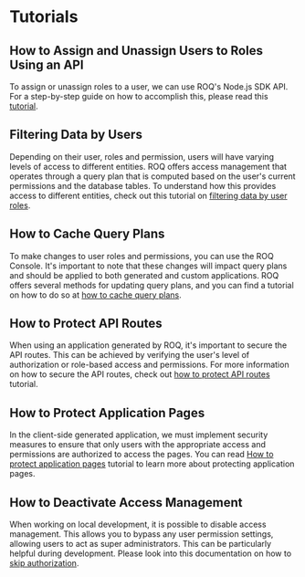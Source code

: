
# Tutorials

## How to Assign and Unassign Users to Roles Using an API

To assign or unassign roles to a user, we can use ROQ's Node.js SDK API. For a step-by-step guide on how to accomplish this, please read this [tutorial](/access-management/tutorials/user-roles-assignment).

## Filtering Data by Users

Depending on their user, roles and permission, users will have varying levels of access to different entities. ROQ offers access management that operates through a query plan that is computed based on the user's current permissions and the database tables. To understand how this provides access to different entities, check out this tutorial on [filtering data by user roles](/access-management/tutorials/filtering-data-by-users).

## How to Cache Query Plans

To make changes to user roles and permissions, you can use the ROQ Console. It's important to note that these changes will impact query plans and should be applied to both generated and custom applications. ROQ offers several methods for updating query plans, and you can find a tutorial on how to do so at [how to cache query plans](/access-management/tutorials/cache-query-plans).

## How to Protect API Routes

When using an application generated by ROQ, it's important to secure the API routes. This can be achieved by verifying the user's level of authorization or role-based access and permissions. For more information on how to secure the API routes, check out [how to protect API routes](/access-management/tutorials/protect-api-routes) tutorial.

## How to Protect Application Pages

In the client-side generated application, we must implement security measures to ensure that only users with the appropriate access and permissions are authorized to access the pages. You can read [How to protect application pages](/access-management/tutorials/protect-application-page) tutorial to learn more about protecting application pages.

## How to Deactivate Access Management

When working on local development, it is possible to disable access management. This allows you to bypass any user permission settings, allowing users to act as super administrators. This can be particularly helpful during development. Please look into this documentation on how to [skip authorization](/access-management/skip-auth).

